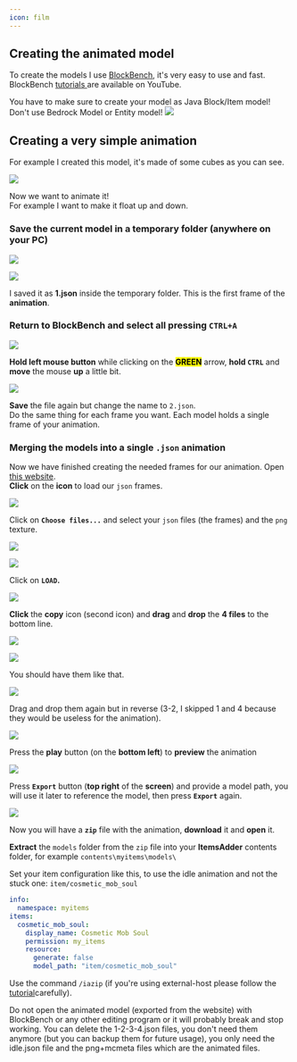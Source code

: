 ```yaml
---
icon: film
---
```


## Creating the animated model

To create the models I use [BlockBench](https://blockbench.net/), it's very easy to use and fast.\
BlockBench [tutorials ](https://www.youtube.com/results?search_query=blockbench+tutorial)are available on YouTube.


<Warning>
You have to make sure to create your model as Java Block/Item model! Don't use Bedrock Model or Entity model!

<img src="/assets/images/immagine (89) (18).png" data-size="original" />
</Warning>


## Creating a very simple animation

For example I created this model, it's made of some cubes as you can see.

![](</assets/images/immagine (32).png>)

Now we want to animate it!\
For example I want to make it float up and down.

### **Save** the **current model** in a temporary folder (anywhere on your PC)

![](</assets/images/immagine (85).png>)

![](</assets/images/immagine (18).png>)

I saved it as **1.json** inside the temporary folder. This is the first frame of the **animation**.

### Return to **BlockBench** and select all pressing **`CTRL+A`**

![](</assets/images/immagine (78).png>)

**Hold left mouse button** while clicking on the <mark>**GREEN**</mark> arrow, **hold `CTRL`** and **move** the mouse **up** a little bit.

![](</assets/images/immagine (62).png>)

**Save** the file again but change the name to `2.json`.\
Do the same thing for each frame you want. Each model holds a single frame of your animation.

### Merging the models into a single `.json` animation

Now we have finished creating the needed frames for our animation. Open [this website](https://lonedev6.github.io/animated-models/).\
**Click** on the **icon** to load our `json` frames.

![](</assets/images/immagine (94).png>)

Click on **`Choose files...`** and select your `json` files (the frames) and the `png` texture.

![](</assets/images/immagine (29).png>)

![](</assets/images/immagine (63).png>)

Click on **`LOAD`.**

![](</assets/images/immagine (82).png>)

**Click** the **copy** icon (second icon) and **drag** and **drop** the **4 files** to the bottom line.

![](</assets/images/immagine (59).png>)

![](</assets/images/immagine (1).png>)

You should have them like that.

![](</assets/images/immagine (84).png>)

Drag and drop them again but in reverse (3-2, I skipped 1 and 4 because they would be useless for the animation).

![](</assets/images/immagine (100).png>)

Press the **play** button (on the **bottom left**) to **preview** the animation

![](https://i.imgur.com/zslbD0G.gif)

Press **`Export`** button (**top right** of the **screen**) and provide a model path, you will use it later to reference the model, then press **`Export`** again.

<img src="/assets/images/image (246).png" />

Now you will have a **`zip`** file with the animation, **download** it and **open** it.

**Extract** the `models` folder from the `zip` file into your **ItemsAdder** contents folder, for example `contents\myitems\models\`

Set your item configuration like this, to use the idle animation and not the stuck one: `item/cosmetic_mob_soul`

```yaml
info:
  namespace: myitems
items:
  cosmetic_mob_soul:
    display_name: Cosmetic Mob Soul
    permission: my_items
    resource:
      generate: false
      model_path: "item/cosmetic_mob_soul"
```

Use the command `/iazip` (if you're using external-host please follow the [tutorial](/resourcepack-hosting/)carefully).


<Warning>
Do not open the animated model (exported from the website) with BlockBench or any other editing program or it will probably break and stop working.
</Warning>



<Note>
You can delete the 1-2-3-4.json files, you don't need them anymore (but you can backup them for future usage), you only need the idle.json file and the png+mcmeta files which are the animated files.
</Note>

